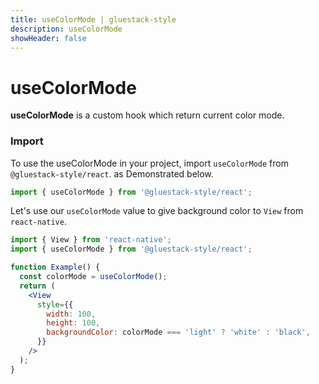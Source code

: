 ```yaml
---
title: useColorMode | gluestack-style
description: useColorMode
showHeader: false
---
```



<Meta title="styled/hooks/useColorMode" />

# useColorMode

**useColorMode** is a custom hook which return current color mode.

### Import

To use the useColorMode in your project, import `useColorMode` from `@gluestack-style/react`. as Demonstrated below.

```jsx
import { useColorMode } from '@gluestack-style/react';
```

Let's use our `useColorMode` value to give background color to `View` from `react-native`.

```jsx
import { View } from 'react-native';
import { useColorMode } from '@gluestack-style/react';

function Example() {
  const colorMode = useColorMode();
  return (
    <View
      style={{
        width: 100,
        height: 100,
        backgroundColor: colorMode === 'light' ? 'white' : 'black',
      }}
    />
  );
}
```
